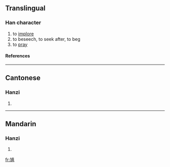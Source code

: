 ==Translingual==
===Han character===
{{Han char|rad=乙|as=11|sn=12|four=|canj=大弓十月金 (KNJBC)}}
# to [[implore]]
# to beseech, to seek after, to beg
# to [[pray]]
====References====
{{Han ref|kx=0084.321|hdz=10263.070|uh=3424|ud=13348}}

----
==Cantonese==
===Hanzi===
{{yue-hanzi|jyut=|y=kaau4}}
# {{defn|Cantonese}}

----
==Mandarin==
===Hanzi===
{{cmn-hanzi|pin=[[qiú]] (qiu2)|wg=ch'iu<sup>2</sup>}}
# {{defn|Mandarin}}

[[fr:㐤]]